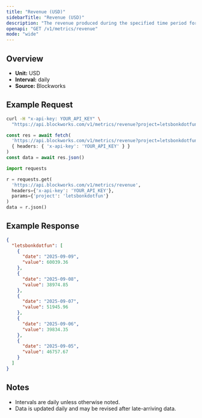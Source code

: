 ```yaml
---
title: "Revenue (USD)"
sidebarTitle: "Revenue (USD)"
description: "The revenue produced during the specified time period for given project."
openapi: "GET /v1/metrics/revenue"
mode: "wide"
---
```


## Overview

- **Unit:** USD
- **Interval:** daily
- **Source:** Blockworks

## Example Request

<CodeGroup>

```bash cURL
curl -H "x-api-key: YOUR_API_KEY" \
  "https://api.blockworks.com/v1/metrics/revenue?project=letsbonkdotfun"
```

```typescript TypeScript
const res = await fetch(
  'https://api.blockworks.com/v1/metrics/revenue?project=letsbonkdotfun',
  { headers: { 'x-api-key': 'YOUR_API_KEY' } }
)
const data = await res.json()
```

```python Python
import requests

r = requests.get(
  'https://api.blockworks.com/v1/metrics/revenue',
  headers={'x-api-key': 'YOUR_API_KEY'},
  params={'project': 'letsbonkdotfun'}
)
data = r.json()
```

</CodeGroup>

## Example Response

```json
{
  "letsbonkdotfun": [
    {
      "date": "2025-09-09",
      "value": 60039.36
    },
    {
      "date": "2025-09-08",
      "value": 38974.85
    },
    {
      "date": "2025-09-07",
      "value": 51945.96
    },
    {
      "date": "2025-09-06",
      "value": 39834.35
    },
    {
      "date": "2025-09-05",
      "value": 46757.67
    }
  ]
}
```

## Notes
- Intervals are daily unless otherwise noted.
- Data is updated daily and may be revised after late-arriving data.